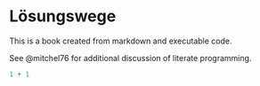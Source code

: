 # Lösungswege

This is a book created from markdown and executable code.

See @mitchel76 for additional discussion of literate programming.

```r
1 + 1
```
